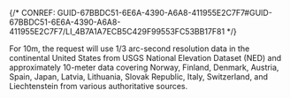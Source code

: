 

{/* CONREF: GUID-67BBDC51-6E6A-4390-A6A8-411955E2C7F7#GUID-67BBDC51-6E6A-4390-A6A8-411955E2C7F7/LI_4B7A1A7ECB5C429F99553FC53BB17F81  */}

For 10m, the request will use 1/3 arc-second resolution data in the continental United States from USGS National Elevation Dataset (NED) and approximately 10-meter data covering Norway, Finland, Denmark, Austria, Spain, Japan, Latvia, Lithuania, Slovak Republic, Italy, Switzerland, and Liechtenstein from various authoritative sources.
